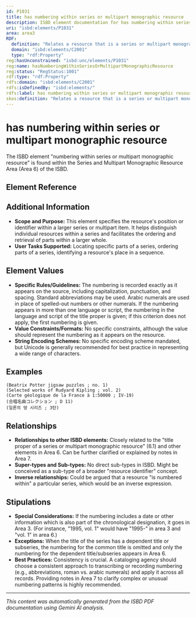 ```yaml
---
id: P1031
title: has numbering within series or multipart monographic resource
description: ISBD element documentation for has numbering within series or multipart monographic resource
uri: "isbd:elements/P1031"
area: area3
RDF:
  definition: "Relates a resource that is a series or multipart monographic resource to its numbering."
  domain: "isbd:elements/C2001"
  type: "rdf:Property"
reg:hasUnconstrained: "isbd:unc/elements/P1031"
reg:name: hasNumberingWithinSeriesOrMultipartMonographicResource
reg:status: "RegStatus:1001"
rdf:type: "rdf:Property"
rdfs:domain: "isbd:elements/C2001"
rdfs:isDefinedBy: "isbd:elements/"
rdfs:label: has numbering within series or multipart monographic resource
skos:definition: "Relates a resource that is a series or multipart monographic resource to its numbering."
---
```

# has numbering within series or multipart monographic resource

The ISBD element "numbering within series or multipart monographic resource" is found within the Series and Multipart Monographic Resource Area (Area 6) of the ISBD.

## Element Reference


<ElementReference frontMatter={frontMatter} />

## Additional Information

- **Scope and Purpose:** This element specifies the resource's position or identifier within a larger series or multipart item.  It helps distinguish individual resources within a series and facilitates the ordering and retrieval of parts within a larger whole.
- **User Tasks Supported:**  Locating specific parts of a series, ordering parts of a series, identifying a resource's place in a sequence.

## Element Values

- **Specific Rules/Guidelines:** The numbering is recorded exactly as it appears on the source, including capitalization, punctuation, and spacing. Standard abbreviations may be used. Arabic numerals are used in place of spelled-out numbers or other numerals.  If the numbering appears in more than one language or script, the numbering in the language and script of the title proper is given; if this criterion does not apply, the first numbering is given.
- **Value Constraints/Formats:**  No specific constraints, although the value should represent the numbering as it appears on the resource.
- **String Encoding Schemes:** No specific encoding scheme mandated, but Unicode is generally recommended for best practice in representing a wide range of characters.


## Examples

```
(Beatrix Potter jigsaw puzzles ; no. 1)
(Selected works of Rudyard Kipling ; vol. 2)
(Carte géologique de la France à 1:50000 ; IV-19)
(合唱名曲コレクション ; D 11)
(일론의 땅 시리즈 ; 3탄)
```

## Relationships

- **Relationships to other ISBD elements:** Closely related to the "title proper of a series or multipart monographic resource" (6.1) and other elements in Area 6. Can be further clarified or explained by notes in Area 7.
- **Super-types and Sub-types:** No direct sub-types in ISBD. Might be conceived as a sub-type of a broader "resource identifier" concept.
- **Inverse relationships:**  Could be argued that a resource "is numbered within" a particular series, which would be an inverse expression.

## Stipulations

- **Special Considerations:** If the numbering includes a date or other information which is also part of the chronological designation, it goes in Area 3. (For instance, "1995, vol. 1" would have "1995-" in area 3 and "vol. 1" in area 6.)
- **Exceptions:** When the title of the series has a dependent title or subseries, the numbering for the common title is omitted and only the numbering for the dependent title/subseries appears in Area 6.
- **Best Practices:**  Consistency is crucial.  A cataloging agency should choose a consistent approach to transcribing or recording numbering (e.g., abbreviations, roman vs. arabic numerals) and apply it across all records.  Providing notes in Area 7 to clarify complex or unusual numbering patterns is highly recommended.


---

*This content was automatically generated from the ISBD PDF documentation using Gemini AI analysis.*
